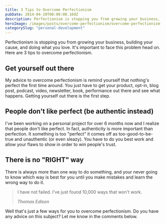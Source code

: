 ```yaml
---
title: 3 Tips to Overcome Perfectionism
pubDate: 2014-04-20T08:00:00.169Z
description: Perfectionism is stopping you from growing your business, building your cause, and doing what you love.
heroImage: /images/posts/overcome-perfectionism/overcome-perfectionism-thumb.jpeg
categorySlug: "personal-development"
---
```


Perfectionism is stopping you from growing your business, building your cause, and doing what you love. It's important to face this problem head on. Here are 3 tips to overcome perfectionism.

## Get yourself out there

My advice to overcome perfectionism is remind yourself that nothing's perfect the first time around. You just have to get your product, opt-in, blog post, podcast, video, newsletter, book, performance out there and see what happens. Getting yourself out there is the first step.

## People don't like perfect (be authentic instead)

I've been working on a personal project for over 6 months now and I realize that people don't like perfect. In fact, authenticity is more important than perfection. It something is too "perfect" it comes off as too-good-to-be-true and unauthentic (or even sleazy). You have to do you best work and allow your flaws to show in order to win people's trust.

## There is no "RIGHT" way

There is always more than one way to do something, and your never going to know which way is best for you until you make mistakes and learn the wrong way to do it.

> I have not failed. I've just found 10,000 ways that won't work.
>
> <cite>Thomas Edison</cite>

Well that's just a few ways for you to overcome perfectionism. Do you have any advice on this subject? Let me know in the comments below.
